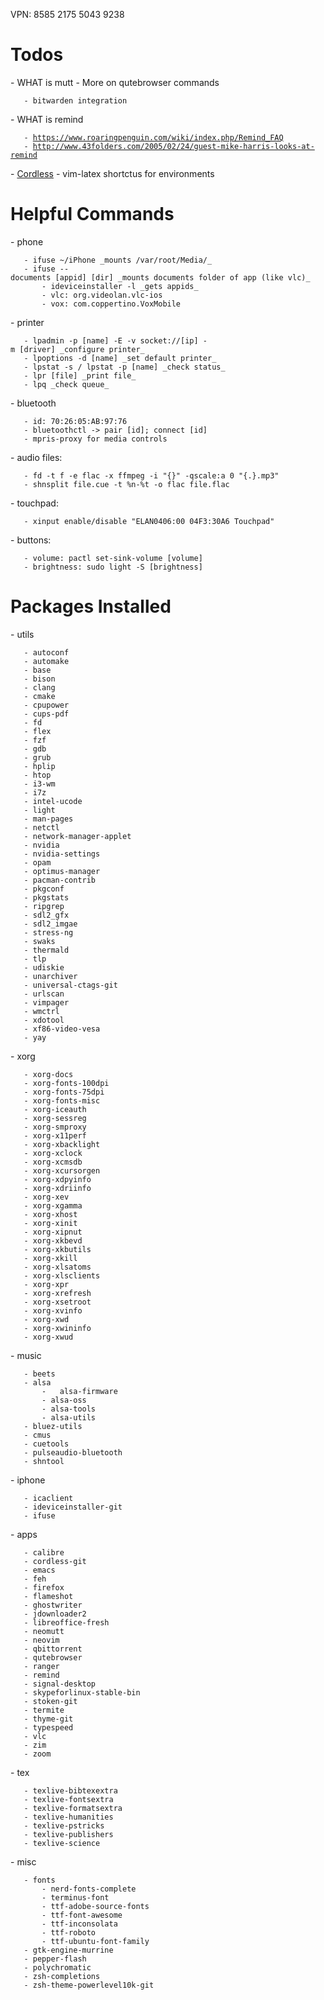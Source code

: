 VPN: 8585 2175 5043 9238

= Todos =
- WHAT is mutt
- More on qutebrowser commands
	- bitwarden integration
- WHAT is remind
	- https://www.roaringpenguin.com/wiki/index.php/Remind_FAQ
	- http://www.43folders.com/2005/02/24/guest-mike-harris-looks-at-remind
- [[Cordless]]
- vim-latex shortctus for environments

= Helpful Commands =
- phone
	- ifuse ~/iPhone _mounts /var/root/Media/_
	- ifuse --documents [appid] [dir] _mounts documents folder of app (like vlc)_
		- ideviceinstaller -l _gets appids_
		- vlc: org.videolan.vlc-ios
		- vox: com.coppertino.VoxMobile
- printer
	- lpadmin -p [name] -E -v socket://[ip] -m [driver] _configure printer_
	- lpoptions -d [name] _set default printer_
	- lpstat -s / lpstat -p [name] _check status_
	- lpr [file] _print file_
	- lpq _check queue_
- bluetooth
	- id: 70:26:05:AB:97:76
	- bluetoothctl -> pair [id]; connect [id]
	- mpris-proxy for media controls
- audio files:
	- fd -t f -e flac -x ffmpeg -i "{}" -qscale:a 0 "{.}.mp3"
	- shnsplit file.cue -t %n-%t -o flac file.flac
- touchpad:
	- xinput enable/disable "ELAN0406:00 04F3:30A6 Touchpad"
- buttons:
	- volume: pactl set-sink-volume [volume]
	- brightness: sudo light -S [brightness]

= Packages Installed =
- utils
	- autoconf
	- automake
	- base
	- bison
	- clang
	- cmake
	- cpupower
	- cups-pdf
	- fd
	- flex
	- fzf
	- gdb
	- grub
	- hplip
	- htop
	- i3-wm
	- i7z
	- intel-ucode
	- light
	- man-pages
	- netctl
	- network-manager-applet
	- nvidia
	- nvidia-settings
	- opam
	- optimus-manager
	- pacman-contrib
	- pkgconf
	- pkgstats
	- ripgrep
	- sdl2_gfx
	- sdl2_imgae
	- stress-ng
	- swaks
	- thermald
	- tlp
	- udiskie
	- unarchiver
	- universal-ctags-git
	- urlscan
	- vimpager
	- wmctrl
	- xdotool
	- xf86-video-vesa
	- yay
- xorg
	- xorg-docs
	- xorg-fonts-100dpi
	- xorg-fonts-75dpi
	- xorg-fonts-misc
	- xorg-iceauth
	- xorg-sessreg
	- xorg-smproxy
	- xorg-x11perf
	- xorg-xbacklight
	- xorg-xclock
	- xorg-xcmsdb
	- xorg-xcursorgen
	- xorg-xdpyinfo
	- xorg-xdriinfo
	- xorg-xev
	- xorg-xgamma
	- xorg-xhost
	- xorg-xinit
	- xorg-xipnut
	- xorg-xkbevd
	- xorg-xkbutils
	- xorg-xkill
	- xorg-xlsatoms
	- xorg-xlsclients
	- xorg-xpr
	- xorg-xrefresh
	- xorg-xsetroot
	- xorg-xvinfo
	- xorg-xwd
	- xorg-xwininfo
	- xorg-xwud
- music
	- beets
	- alsa
		-	alsa-firmware
		- alsa-oss
		- alsa-tools
		- alsa-utils
	- bluez-utils
	- cmus
	- cuetools
	- pulseaudio-bluetooth
	- shntool
- iphone
	- icaclient
	- ideviceinstaller-git
	- ifuse
- apps
	- calibre
	- cordless-git
	- emacs
	- feh
	- firefox
	- flameshot
	- ghostwriter
	- jdownloader2
	- libreoffice-fresh
	- neomutt
	- neovim
	- qbittorrent
	- qutebrowser
	- ranger
	- remind
	- signal-desktop
	- skypeforlinux-stable-bin
	- stoken-git
	- termite
	- thyme-git
	- typespeed
	- vlc
	- zim
	- zoom
- tex
	- texlive-bibtexextra
	- texlive-fontsextra
	- texlive-formatsextra
	- texlive-humanities
	- texlive-pstricks
	- texlive-publishers
	- texlive-science
- misc
	- fonts
		- nerd-fonts-complete
		- terminus-font
		- ttf-adobe-source-fonts
		- ttf-font-awesome
		- ttf-inconsolata
		- ttf-roboto
		- ttf-ubuntu-font-family
	- gtk-engine-murrine
	- pepper-flash
	- polychromatic
	- zsh-completions
	- zsh-theme-powerlevel10k-git
